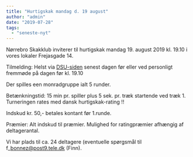 ```yaml
---
title: "Hurtigskak mandag d. 19 august"
author: "admin"
date: "2019-07-28"
tags: 
  - "seneste-nyt"
---
```


Nørrebro Skakklub inviterer til hurtigskak mandag 19. august 2019 kl. 19.10 i vores lokaler Frejasgade 14.

Tilmelding: Helst via [DSU-siden](https://turnering.skak.dk/TournamentActive/Details?tourId=25857) senest dagen før eller ved personligt fremmøde på dagen før kl. 19.10

Der spilles een monradgruppe ialt 5 runder.

Betænkningstid: 15 min pr. spiller plus 5 sek. pr. træk startende ved træk 1. Turneringen rates med dansk hurtigskak-rating !!

Indskud kr. 50,- betales kontant før 1.runde.

Præmier: Alt indskud til præmier. Mulighed for ratingpræmier afhængig af deltagerantal.

Vi har plads til ca. 24 deltagere (eventuelle spørgsmål til f\_bonnez@post9.tele.dk (Finn).
